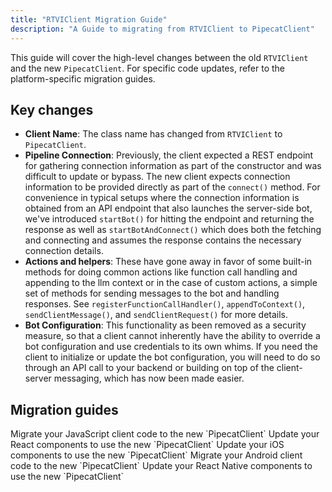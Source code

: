 ```yaml
---
title: "RTVIClient Migration Guide"
description: "A Guide to migrating from RTVIClient to PipecatClient"
---
```


This guide will cover the high-level changes between the old `RTVIClient` and the new `PipecatClient`. For specific code updates, refer to the platform-specific migration guides.

## Key changes

- **Client Name**: The class name has changed from `RTVIClient` to `PipecatClient`.
- **Pipeline Connection**: Previously, the client expected a REST endpoint for gathering connection information as part of the constructor and was difficult to update or bypass. The new client expects connection information to be provided directly as part of the `connect()` method. For convenience in typical setups where the connection information is obtained from an API endpoint that also launches the server-side bot, we've introduced `startBot()` for hitting the endpoint and returning the response as well as `startBotAndConnect()` which does both the fetching and connecting and assumes the response contains the necessary connection details.
- **Actions and helpers**: These have gone away in favor of some built-in methods for doing common actions like function call handling and appending to the llm context or in the case of custom actions, a simple set of methods for sending messages to the bot and handling responses. See `registerFunctionCallHandler()`, `appendToContext()`, `sendClientMessage()`, and `sendClientRequest()` for more details.
- **Bot Configuration**: This functionality as been removed as a security measure, so that a client cannot inherently have the ability to override a bot configuration and use credentials to its own whims. If you need the client to initialize or update the bot configuration, you will need to do so through an API call to your backend or building on top of the client-server messaging, which has now been made easier.


## Migration guides

<CardGroup cols={2}>
  <Card
    title="JavaScript"
    icon="code"
    href="/client/js/migration-guide"
  >
    Migrate your JavaScript client code to the new `PipecatClient`
  </Card>
  <Card
    title="React"
    icon="react"
    href="/client/react/migration-guide"
  >
    Update your React components to use the new `PipecatClient`
  </Card>
  <Card
    title="iOS"
    icon="swift"
    href="/client/ios/migration-guide"
  >
    Update your iOS components to use the new `PipecatClient`
  </Card>
  <Card
    title="Android"
    icon="android"
    href="/client/android/migration-guide"
  >
    Migrate your Android client code to the new `PipecatClient`
  </Card>
  <Card
    title="React Native"
    icon="react"
    href="/client/react-native/migration-guide"
  >
    Update your React Native components to use the new `PipecatClient`
  </Card>
</CardGroup>
